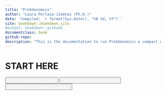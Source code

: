 ```yaml
--- 
title: "ProkGenomics"
author: "Laura Perlaza-Jiménez (Ph.D.)"
date: 'Compiled: `r format(Sys.Date(), "%B %d, %Y")`'
site: bookdown::bookdown_site
#output: bookdown::gitbook
documentclass: book
github-repo: 
description: "This is the documentation to run ProkGenomics a compact nextflow pipeline for Prokaryotic assembly, annotation, characterization and comparative genomics."
---
```




# START HERE

<button class="bluesquare" title=""><span><a href="command-line-intro.html" style="color: white;">I don't know where to start</a></span></button>
<button class="bluesquare" title=""><span><a href="command-line-intro.html" style="color: white;">I know command-line and SSH</a></span></button>
<button class="bluesquare" title=""><span><a href="set-up-your-project.html" style="color: white;">ProkGenomics is already installed </a></span></button>



